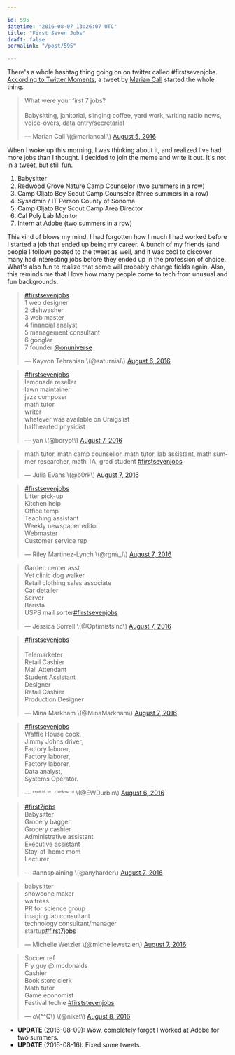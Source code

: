 ```yaml
---

id: 595
datetime: "2016-08-07 13:26:07 UTC"
title: "First Seven Jobs"
draft: false
permalink: "/post/595"

---
```


There's a whole hashtag thing going on on twitter called #firstsevenjobs. [According to Twitter Moments](https://twitter.com/i/moments/762017894775390208), a tweet by [Marian Call](https://en.wikipedia.org/wiki/Marian_Call) started the whole thing.

<blockquote class="twitter-tweet" data-lang="en"><p lang="en" dir="ltr">What were your first 7 jobs? <br><br>Babysitting, janitorial, slinging coffee, yard work, writing radio news, voice-overs, data entry/secretarial</p>&mdash; Marian Call \(@mariancall\) <a href="https://twitter.com/mariancall/status/761366330511544320">August 5, 2016</a></blockquote>

When I woke up this morning, I was thinking about it, and realized I've had more jobs than I thought. I decided to join the meme and write it out. It's not in a tweet, but still fun.

1. Babysitter
1. Redwood Grove Nature Camp Counselor \(two summers in a row\)
1. Camp Oljato Boy Scout Camp Counselor \(three summers in a row\)
1. Sysadmin / IT Person County of Sonoma
1. Camp Oljato Boy Scout Camp Area Director
1. Cal Poly Lab Monitor
1. Intern at Adobe \(two summers in a row\)

This kind of blows my mind, I had forgotten how I much I had worked before I started a job that ended up being my career. A bunch of my friends \(and people I follow\) posted to the tweet as well, and it was cool to discover many had interesting jobs before they ended up in the profession of choice. What's also fun to realize that some will probably change fields again. Also, this reminds me that I love how many people come to tech from unusual and fun backgrounds.

<blockquote class="twitter-tweet" data-lang="en"><p lang="en" dir="ltr"><a href="https://twitter.com/hashtag/firstsevenjobs?src=hash">#firstsevenjobs</a> <br>1 web designer<br>2 dishwasher<br>3 web master<br>4 financial analyst<br>5 management consultant<br>6 googler<br>7 founder <a href="https://twitter.com/onuniverse">@onuniverse</a></p>&mdash; Kayvon Tehranian \(@saturnial\) <a href="https://twitter.com/saturnial/status/762012857118683136">August 6, 2016</a></blockquote>

<blockquote class="twitter-tweet" data-lang="en"><p lang="en" dir="ltr"><a href="https://twitter.com/hashtag/firstsevenjobs?src=hash">#firstsevenjobs</a><br>lemonade reseller<br>lawn maintainer<br>jazz composer<br>math tutor<br>writer<br>whatever was available on Craigslist<br>halfhearted physicist</p>&mdash; yan \(@bcrypt\) <a href="https://twitter.com/bcrypt/status/762149553038503937">August 7, 2016</a></blockquote>

<blockquote class="twitter-tweet" data-lang="en"><p lang="en" dir="ltr">math tutor, math camp counsellor, math tutor, lab assistant, math summer researcher, math TA, grad student <a href="https://twitter.com/hashtag/firstsevenjobs?src=hash">#firstsevenjobs</a></p>&mdash; Julia Evans \(@b0rk\) <a href="https://twitter.com/b0rk/status/762136202778664961">August 7, 2016</a></blockquote>

<blockquote class="twitter-tweet" data-lang="en"><p lang="en" dir="ltr"><a href="https://twitter.com/hashtag/firstsevenjobs?src=hash">#firstsevenjobs</a> <br>Litter pick-up<br>Kitchen help<br>Office temp<br>Teaching assistant<br>Weekly newspaper editor<br>Webmaster<br>Customer service rep</p>&mdash; Riley Martinez-Lynch \(@rgm\_l\) <a href="https://twitter.com/rgm\_l/status/762100774876815360">August 7, 2016</a></blockquote>

<blockquote class="twitter-tweet" data-lang="en"><p lang="en" dir="ltr">Garden center asst<br>Vet clinic dog walker<br>Retail clothing sales associate<br>Car detailer<br>Server<br>Barista<br>USPS mail sorter<a href="https://twitter.com/hashtag/firstsevenjobs?src=hash">#firstsevenjobs</a></p>&mdash; Jessica Sorrell \(@OptimistsInc\) <a href="https://twitter.com/OptimistsInc/status/762094206743707648">August 7, 2016</a></blockquote>

<blockquote class="twitter-tweet" data-lang="en"><p lang="fr" dir="ltr"><a href="https://twitter.com/hashtag/firstsevenjobs?src=hash">#firstsevenjobs</a> <br><br>Telemarketer<br>Retail Cashier<br>Mall Attendant<br>Student Assistant<br>Designer<br>Retail Cashier<br>Production Designer</p>&mdash; Mina Markham \(@MinaMarkham\) <a href="https://twitter.com/MinaMarkham/status/762096657064423424">August 7, 2016</a></blockquote>

<blockquote class="twitter-tweet" data-lang="en"><p lang="en" dir="ltr"><a href="https://twitter.com/hashtag/firstsevenjobs?src=hash">#firstsevenjobs</a><br>Waffle House cook,<br>Jimmy Johns driver,<br>Factory laborer,<br>Factory laborer,<br>Factory laborer,<br>Data analyst,<br>Systems Operator.</p>&mdash; ᴱʳᶰᵉˢᵗ ᵂ⋅ ᴰᵘʳᵇᶦᶰ ᴵᴵᴵ \(@EWDurbin\) <a href="https://twitter.com/EWDurbin/status/762040030743371776">August 6, 2016</a></blockquote>

<blockquote class="twitter-tweet" data-lang="en"><p lang="en" dir="ltr"><a href="https://twitter.com/hashtag/first7jobs?src=hash">#first7jobs</a><br>Babysitter<br>Grocery bagger<br>Grocery cashier<br>Administrative assistant<br>Executive assistant<br>Stay-at-home mom<br>Lecturer</p>&mdash; #annsplaining \(@anyharder\) <a href="https://twitter.com/anyharder/status/762094470842097665">August 7, 2016</a></blockquote>

<blockquote class="twitter-tweet" data-lang="en"><p lang="en" dir="ltr">babysitter<br>snowcone maker<br>waitress<br>PR for science group<br>imaging lab consultant<br>technology consultant/manager<br>startup<a href="https://twitter.com/hashtag/first7jobs?src=hash">#first7jobs</a></p>&mdash; Michelle Wetzler \(@michellewetzler\) <a href="https://twitter.com/michellewetzler/status/762135611402616832">August 7, 2016</a></blockquote>

<blockquote class="twitter-tweet" data-lang="en"><p lang="en" dir="ltr">Soccer ref<br>Fry guy @ mcdonalds<br>Cashier <br>Book store clerk<br>Math tutor <br>Game economist <br>Festival techie <a href="https://twitter.com/hashtag/firststevenjobs?src=hash">#firststevenjobs</a></p>&mdash; o\(^^Q\) \(@niket\) <a href="https://twitter.com/niket/status/762523518323924992">August 8, 2016</a></blockquote>

<script async src="//platform.twitter.com/widgets.js" charset="utf-8"></script>

* **UPDATE** \(2016-08-09\): Wow, completely forgot I worked at Adobe for two summers.
* **UPDATE** \(2016-08-16\): Fixed some tweets.


